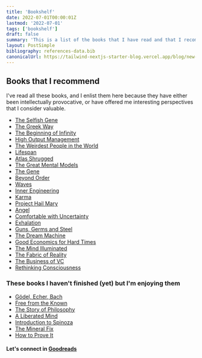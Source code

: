 ```yaml
---
title: 'Bookshelf'
date: 2022-07-01T00:00:01Z
lastmod: '2022-07-01'
tags: ['bookshelf']
draft: false
summary: 'This is a list of the books that I have read and that I recommend'
layout: PostSimple
bibliography: references-data.bib
canonicalUrl: https://tailwind-nextjs-starter-blog.vercel.app/blog/new-features-in-v1/
---
```


## Books that I recommend

I've read all these books, and I enlist them here because they have either been intellectually provocative,
or have offered me interesting perspectives that I consider valuable.

* [The Selfish Gene](https://www.goodreads.com/book/show/61535.The_Selfish_Gene)
* [The Greek Way](https://www.goodreads.com/book/show/129494.The_Greek_Way)
* [The Beginning of Infinity](https://www.goodreads.com/book/show/5696954-the-beginning-of-infinity)
* [High Output Management](https://www.goodreads.com/book/show/324750.High_Output_Management)
* [The Weirdest People in the World](https://www.goodreads.com/book/show/51710349-the-weirdest-people-in-the-world)
* [Lifespan](https://www.goodreads.com/book/show/43723901-lifespan)
* [Atlas Shrugged](https://www.goodreads.com/book/show/662.Atlas_Shrugged)
* [The Great Mental Models](https://www.goodreads.com/book/show/44245196-the-great-mental-models)
* [The Gene](https://www.goodreads.com/book/show/27276428-the-gene)
* [Beyond Order](https://www.goodreads.com/book/show/56019043-beyond-order)
* [Waves](https://www.goodreads.com/book/show/38819318-waves)
* [Inner Engineering](https://www.goodreads.com/book/show/29513878-inner-engineering)
* [Karma](https://www.goodreads.com/book/show/54895722-karma)
* [Project Hail Mary](https://www.goodreads.com/book/show/54493401-project-hail-mary)
* [Angel](https://www.goodreads.com/book/show/32600757-angel)
* [Comfortable with Uncertainty](https://www.goodreads.com/book/show/108829.Comfortable_with_Uncertainty)
* [Exhalation](https://www.goodreads.com/book/show/41160292-exhalation)
* [Guns, Germs and Steel](https://www.goodreads.com/book/show/1842.Guns_Germs_and_Steel)
* [The Dream Machine](https://www.goodreads.com/book/show/41438647-the-dream-machine)
* [Good Economics for Hard Times](https://www.goodreads.com/book/show/41438647-the-dream-machine)
* [The Mind Illuminated](https://www.goodreads.com/book/show/25942786-the-mind-illuminated)
* [The Fabric of Reality](https://www.goodreads.com/book/show/177068.The_Fabric_of_Reality)
* [The Business of VC](https://www.goodreads.com/book/show/11366506-the-business-of-venture-capital)
* [Rethinking Consciousness](https://www.goodreads.com/book/show/43726566-rethinking-consciousness)

### These books I haven't finished (yet) but I'm enjoying them

* [Gödel, Echer, Bach](https://www.goodreads.com/book/show/24115.G_del_Escher_Bach)
* [Free from the Known](https://www.goodreads.com/book/show/143877.Freedom_from_the_Known)
* [The Story of Philosophy](https://www.goodreads.com/book/show/8689327-the-story-of-philosophy-the-lives-and-opinions-of-the-world-s-greatest)
* [A Liberated Mind](https://www.goodreads.com/book/show/51343259-a-liberated-mind)
* [Introduction to Spinoza](https://www.goodreads.com/book/show/51343259-a-liberated-mind)
* [The Mineral Fix](https://www.goodreads.com/book/show/57479192-the-mineral-fix)
* [How to Prove It](https://www.goodreads.com/book/show/44921543-how-to-prove-it)

#### Let's connect in [Goodreads](https://www.goodreads.com/user/show/110707570-everhard-ortega)
